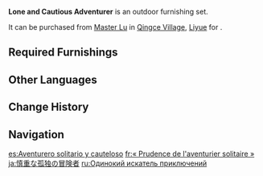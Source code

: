 {{Furnishing Infobox
|id             = 350028
|image          = Furnishing Set Lone and Cautious Adventurer Display.png
|category       = Outdoor Set
|subcategory    = Set
|quality        = 4
|adeptal_energy = 150
|load           = 165
|description    = Adventurers who travel solo tend to be rather conscientious, setting up camp near to road signs as these are places where others tend to have traveled before, chasing the nearby monsters off.
|blueprint      = [[Master Lu]]
}}
'''Lone and Cautious Adventurer''' is an outdoor furnishing set.

It can be purchased from [[Master Lu]] in [[Qingce Village]], [[Liyue]] for {{Item|Mora|24|x=50,000}}.

==Required Furnishings==
{{Recipe
|type = Furnishing Set
|Deadwood Road Sign = 1
|Simple Single-Person Tent = 1
|"The Adventurer's Burdens" = 1
|sort = Deadwood Road Sign;Simple Single-Person Tent;"The Adventurer's Burdens"
|yield = 0
}}

==Other Languages==
{{Other Languages
|en      = Lone and Cautious Adventurer
|zhs     = 孤独而谨慎的冒险家
|zhs_rm  = Gūdú Ér Jǐnshèn de Màoxiǎn-jiā
|zht     = 孤獨而謹慎的冒險家
|zht_rm  = Gūdú Ér Jǐnshèn de Màoxiǎn-jiā
|zh_tl   = Lone and Cautious Adventurer
|ja      = 慎重な孤独の冒険者
|ja_rm   = Shinchou-na Kodoku no Boukensha
|ja_tl   = Cautious Lone Adventurer
|ko      = 신중하고 고독한 모험가
|ko_tl   = Cautious and Lone Adventurer
|es      = Aventurero solitario y cauteloso
|es_tl   = Solitary and Cautious Adventurer
|fr      = «&nbsp;Prudence de l'aventurier solitaire&nbsp;»
|fr_tl   = "Prudence of the Lone Adventurer"
|ru      = Одинокий искатель приключений
|ru_tl   = Lone Adventurer
|th      = นักผจญภัยสันโดษและระมัดระวังตัว
|th_rm   = 
|th_tl   = 
|vi      = Nhà Mạo Hiểm Cô Đơn Mà Thận Trọng
|vi_tl   = 
|de      = Einsamer und vorsichtiger Abenteurer
|de_tl   = Lone and Cautious Adventurer
|id      = Petualang Penyendiri yang Waspada
|id_tl   = Lone Cautious Adventurer
|pt      = Aventureiro Solitário e Cauteloso
|pt_tl   = Solitary and Cautious Adventurer
|tr      = Yalnız ve Tedbirli Maceracı
|tr_tl   = 
|it      = Avventuriere solitario e prudente
|it_tl   = 
}}

==Change History==
{{Change History|1.5}}

==Navigation==
{{Furnishing Navbox/Sets|type=regular}}

[[es:Aventurero solitario y cauteloso]]
[[fr:« Prudence de l'aventurier solitaire »]]
[[ja:慎重な孤独の冒険者]]
[[ru:Одинокий искатель приключений]]